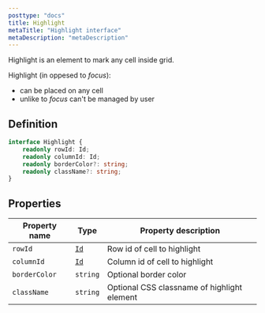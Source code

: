 ```yaml
---
posttype: "docs"
title: Highlight
metaTitle: "Highlight interface"
metaDescription: "metaDescription"
--- 
```


Highlight is an element to mark any cell inside grid.

Highlight (in oppesed to *focus*):
- can be placed on any cell
- unlike to *focus* can't be managed by user


## Definition

```ts
interface Highlight {
    readonly rowId: Id;
    readonly columnId: Id;
    readonly borderColor?: string;
    readonly className?: string;
}
```

## Properties

| Property name     | Type                                      | Property description |
| -----------       | ------                                    | -------------------- |
| `rowId`           | [`Id`](/docs/3.0/7-api/1-types/4-id/)     | Row id of cell to highlight  |
| `columnId`        | [`Id`](/docs/3.0/7-api/1-types/4-id/)     | Column id of cell to highlight  |
| `borderColor`     | `string`                                  | Optional border color |
| `className`       | `string`                                  | Optional CSS classname of highlight element  |
